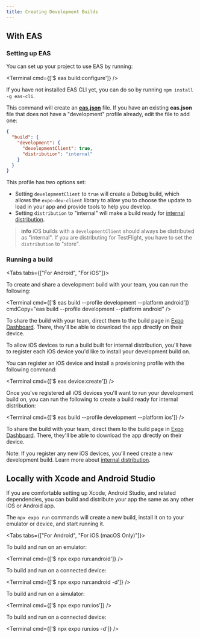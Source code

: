 ```yaml
---
title: Creating Development Builds
---
```



## With EAS

### Setting up EAS

You can set up your project to use EAS by running:

<Terminal cmd={['$ eas build:configure']} />

If you have not installed EAS CLI yet, you can do so by running `npm install -g eas-cli`.

This command will create an [**eas.json**](/build/eas-json.mdx) file.
If you have an existing **eas.json** file that does not have a "development" profile already, edit the file to add one:

```json
{
  "build": {
    "development": {
      "developmentClient": true,
      "distribution": "internal"
    }
  }
}
```

This profile has two options set:

- Setting `developmentClient` to `true` will create a Debug build, which allows the `expo-dev-client` library to allow you to choose the update to load in your app and provide tools to help you develop.
- Setting `distribution` to "internal" will make a build ready for [internal distribution](/build/internal-distribution).

> **info** iOS builds with a `developmentClient` should always be distributed as "internal". If you are distributing for TestFlight, you have to set the `distribution` to "store".

### Running a build

<Tabs tabs={["For Android", "For iOS"]}>

<Tab>

To create and share a development build with your team, you can run the following:

<Terminal
  cmd={['$ eas build --profile development --platform android']}
  cmdCopy="eas build --profile development --platform android"
/>

To share the build with your team, direct them to the build page in [Expo Dashboard](https://expo.dev/accounts/[account]/projects/[project]/builds). There, they'll be able to download the app directly on their device.

</Tab>
<Tab>

To allow iOS devices to run a build built for internal distribution, you'll have to register each iOS device you'd like to install your development build on.

You can register an iOS device and install a provisioning profile with the following command:

<Terminal cmd={['$ eas device:create']} />

Once you've registered all iOS devices you'll want to run your development build on, you can run the following to create a build ready for internal distribution:

<Terminal cmd={['$ eas build --profile development --platform ios']} />

To share the build with your team, direct them to the build page in [Expo Dashboard](https://expo.dev/accounts/[account]/projects/[project]/builds). There, they'll be able to download the app directly on their device.

Note: If you register any new iOS devices, you'll need create a new development build. Learn more about [internal distribution](/build/internal-distribution).

</Tab>
</Tabs>

## Locally with Xcode and Android Studio

If you are comfortable setting up Xcode, Android Studio, and related dependencies, you can build and distribute your app the same as any other iOS or Android app.

The `npx expo run` commands will create a new build, install it on to your emulator or device, and start running it.

<Tabs tabs={["For Android", "For iOS (macOS Only)"]}>

<Tab>

To build and run on an emulator:

<Terminal cmd={['$ npx expo run:android']} />

To build and run on a connected device:

<Terminal cmd={['$ npx expo run:android -d']} />

</Tab>
<Tab>

To build and run on a simulator:

<Terminal cmd={['$ npx expo run:ios']} />

To build and run on a connected device:

<Terminal cmd={['$ npx expo run:ios -d']} />

</Tab>

</Tabs>
